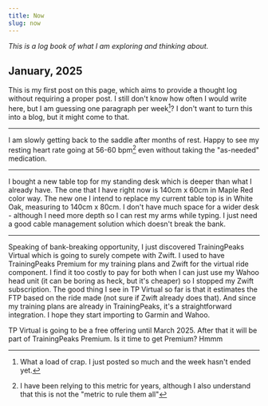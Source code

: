 ```yaml
---
title: Now
slug: now
---
```


*This is a log book of what I am exploring and thinking about.* 

## January, 2025

This is my first post on this page, which aims to provide a thought log without requiring a proper post. I still don't know how often I would write here, but I am guessing one paragraph per week[^1]? I don't want to turn this into a blog, but it might come to that.

---

I am slowly getting back to the saddle after months of rest. Happy to see my resting heart rate going at 56-60 bpm[^2] even without taking the "as-needed" medication.

---

I bought a new table top for my standing desk which is deeper than what I already have. The one that I have right now is 140cm x 60cm in Maple Red color way. The new one I intend to replace my current table top is in White Oak, measuring to 140cm x 80cm. I don't have much space for a wider desk - although I need more depth so I can rest my arms while typing. I just need a good cable management solution which doesn't break the bank.

---

Speaking of bank-breaking opportunity, I just discovered TrainingPeaks Virtual which is going to surely compete with Zwift. I used to have TrainingPeaks Premium for my training plans and Zwift for the virtual ride component. I find it too costly to pay for both when I can just use my Wahoo head unit (it can be boring as heck, but it's cheaper) so I stopped my Zwift subscription. The good thing I see in TP Virtual so far is that it estimates the FTP based on the ride made (not sure if Zwift already does that). And since my training plans are already in TrainingPeaks, it's a straightforward integration. I hope they start importing to Garmin and Wahoo.

TP Virtual is going to be a free offering until March 2025. After that it will be part of TrainingPeaks Premium. Is it time to get Premium? Hmmm


[^1]: What a load of crap. I just posted so much and the week hasn't ended yet.
[^2]: I have been relying to this metric for years, although I also understand that this is not the "metric to rule them all"